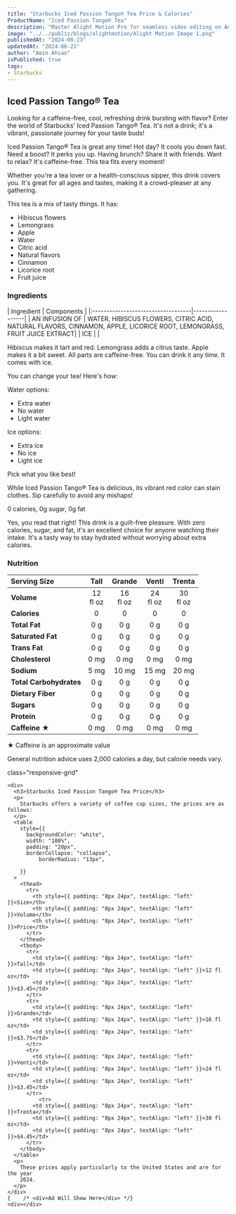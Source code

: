 ```yaml
---
title: "Starbucks Iced Passion Tango® Tea Price & Calories"
ProductName: "Iced Passion Tango® Tea" 
description: "Master Alight Motion Pro for seamless video editing on Android, iOS, and Tablets with our ultimate guide, unlocking advanced features and elevating your skills in 2024!"
image: "../../public/blogs/alightmotion/Alight Motion Image 1.png"
publishedAt: "2024-08-23"
updatedAt: "2024-06-21"
author: "Amin Ahsan"
isPublished: true
tags:
- Starbucks
---
```


## Iced Passion Tango® Tea 

  Looking for a caffeine-free, cool, refreshing drink bursting with flavor? Enter the world of Starbucks' Iced Passion Tango® Tea. It's not a drink; it's a vibrant, passionate journey for your taste buds!

  Iced Passion Tango® Tea is great any time! Hot day? It cools you down fast. Need a boost? It perks you up. Having brunch? Share it with friends. Want to relax? It's caffeine-free. This tea fits every moment!

  Whether you're a tea lover or a health-conscious sipper, this drink covers you. It's great for all ages and tastes, making it a crowd-pleaser at any gathering.

  This tea is a mix of tasty things. It has:
  - Hibiscus flowers
  - Lemongrass
  - Apple
  - Water
  - Citric acid
  - Natural flavors
  - Cinnamon
  - Licorice root
  - Fruit juice

<style jsx>{`
  .table-container {
    overflow-x: auto;
    position: relative;
  }
  .table-container table {
    border-collapse: collapse;
    width: 30%;
  }
  .table-container th,
  .table-container td {
    border: 1px solid #ddd;
    padding: 2px;
    min-width: 30px;
    font-size: 11px;
  }
  .table-container th:first-child,
  .table-container td:first-child {
    position: sticky;
    left: 0;
    background-color: white;
    z-index: 1;
  }
  @media (max-width: 768px) {
    .table-container th:not(:first-child),
    .table-container td:not(:first-child) {
      min-width: 50px;
    }
  }
`}</style>

### Ingredients
  <div style={{ overflowX: "scroll", fontSize: "14px" }}>
    | Ingredient                         | Components       |
    |:-----------------------------------|------------------|
    | AN INFUSION OF                     | WATER, HIBISCUS FLOWERS, CITRIC ACID, NATURAL FLAVORS, CINNAMON, APPLE, LICORICE ROOT, LEMONGRASS, FRUIT JUICE EXTRACT|
    | ICE                                |                  | 
  </div>

  Hibiscus makes it tart and red. Lemongrass adds a citrus taste. Apple makes it a bit sweet. All parts are caffeine-free. You can drink it any time. It comes with ice.

  You can change your tea! Here's how:

  Water options:
  - Extra water
  - No water
  - Light water

  Ice options:
  - Extra ice
  - No ice
  - Light ice

  Pick what you like best!

  While Iced Passion Tango® Tea is delicious, its vibrant red color can stain clothes. Sip carefully to avoid any mishaps!

  0 calories, 0g sugar, 0g fat

  Yes, you read that right! This drink is a guilt-free pleasure. With zero calories, sugar, and fat, it's an excellent choice for anyone watching their intake. It's a tasty way to stay hydrated without worrying about extra calories.

  ### Nutrition

  |  Serving Size	            | Tall           | Grande        | Venti   | Trenta    |
  |:--------------------------|:--------------:|:-----------:|:--------:|:--------:|
  | **Volume**                | 12 <br/> fl oz | 16 <br/> fl oz |  24 <br/> fl oz | 30 <br/> fl oz |
  | **Calories**              | 0              | 0          | 0       | 0       |
  | **Total Fat**             | 0 g            | 0 g         | 0 g      | 0 g      |
  | **Saturated Fat**         | 0 g            | 0 g         | 0 g      | 0 g      |
  | **Trans Fat**             | 0 g            | 0 g         | 0 g      | 0 g      |
  | **Cholesterol**           | 0 mg           | 0 mg        | 0 mg     | 0 mg     |
  | **Sodium**                | 5 mg           | 10 mg       | 15 mg    | 20 mg    | 
  | **Total Carbohydrates**   | 0 g            | 0 g         | 0 g      | 0 g      |
  | **Dietary Fiber**         | 0 g            | 0 g         | 0 g      | 0 g      |
  | **Sugars**                | 0 g            | 0 g         | 0 g      | 0 g      |
  | **Protein**               | 0 g            | 0 g         | 0 g      | 0 g      |
  | **Caffeine ★**            | 0 mg          | 0 mg      | 0 mg   | 0 mg   |

  ★ Caffeine is an approximate value

  General nutrition advice uses 2,000 calories a day, but calorie needs vary.

<style jsx>{`
  .table-container {
    overflow-x: auto;
    position: relative;
  }
  .table-container table {
    border-collapse: collapse;
    width: 80%;
  }
  .table-container th,
  .table-container td {
    border: 1px solid #ddd;
    padding: 2px;
    min-width: 30px;
    font-size: 11px;
  }
  .table-container th:first-child,
  .table-container td:first-child {
    position: sticky;
    left: 0;
    background-color: white;
    z-index: 1;
  }
  @media (max-width: 768px) {
    .table-container th:not(:first-child),
    .table-container td:not(:first-child) {
      min-width: 50px;
    }
  }
`}</style>

 <style jsx>{`
  @media (min-width: 768px) {
    .responsive-grid {
      display: grid;
      grid-template-columns: 1fr 1fr;
    }
  }
`}</style>

<div
  style={{
    backgroundColor: "#cee3de",
    borderLeft: "3px solid #0c7556",
   padding: "20px",
    paddingTop: "13px", // Add padding to the top
        display: "grid",
        height: "fit-content",
      }} 
      
  class="responsive-grid"

>
    <div>
      <h3>Starbucks Iced Passion Tango® Tea Price</h3>
      <p>
        Starbucks offers a variety of coffee cup sizes, the prices are as follows:
      </p>
      <table
        style={{
          backgroundColor: "white",
          width: "100%",
          padding: "20px",
          borderCollapse: "collapse",
              borderRadius: "13px",
          
        }}
      >
        <thead>
          <tr>
            <th style={{ padding: "8px 24px", textAlign: "left" }}>Size</th>
            <th style={{ padding: "8px 24px", textAlign: "left" }}>Volume</th>
            <th style={{ padding: "8px 24px", textAlign: "left" }}>Price</th>
          </tr>
        </thead>
        <tbody>
          <tr>
            <td style={{ padding: "8px 24px", textAlign: "left" }}>Tall</td>
            <td style={{ padding: "8px 24px", textAlign: "left" }}>12 fl oz</td>
            <td style={{ padding: "8px 24px", textAlign: "left" }}>$3.45</td>
          </tr>
          <tr>
            <td style={{ padding: "8px 24px", textAlign: "left" }}>Grande</td>
            <td style={{ padding: "8px 24px", textAlign: "left" }}>16 fl oz</td>
            <td style={{ padding: "8px 24px", textAlign: "left" }}>$3.75</td>
          </tr>
          <tr>
            <td style={{ padding: "8px 24px", textAlign: "left" }}>Venti</td>
            <td style={{ padding: "8px 24px", textAlign: "left" }}>24 fl oz</td>
            <td style={{ padding: "8px 24px", textAlign: "left" }}>$3.45</td>
          </tr>
              <tr>
            <td style={{ padding: "8px 24px", textAlign: "left" }}>Trenta</td>
            <td style={{ padding: "8px 24px", textAlign: "left" }}>30 fl oz</td>
            <td style={{ padding: "8px 24px", textAlign: "left" }}>$4.45</td>
          </tr>
        </tbody>
      </table>
      <p>
        These prices apply particularly to the United States and are for the year
        2024.
      </p>
    </div>
    {    /* <div>Ad Will Show Here</div> */}
    <div></div>
  </div>
